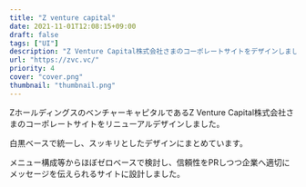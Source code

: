 ```yaml
---
title: "Z venture capital"
date: 2021-11-01T12:08:15+09:00
draft: false
tags: ["UI"]
description: "Z Venture Capital株式会社さまのコーポレートサイトをデザインしました。"
url: "https://zvc.vc/"
priority: 4
cover: "cover.png"
thumbnail: "thumbnail.png"
---
```


ZホールディングスのベンチャーキャピタルであるZ Venture Capital株式会社さまのコーポレートサイトをリニューアルデザインしました。

白黒ベースで統一し、スッキリとしたデザインにまとめています。

メニュー構成等からほぼゼロベースで検討し、信頼性をPRしつつ企業へ適切にメッセージを伝えられるサイトに設計しました。
